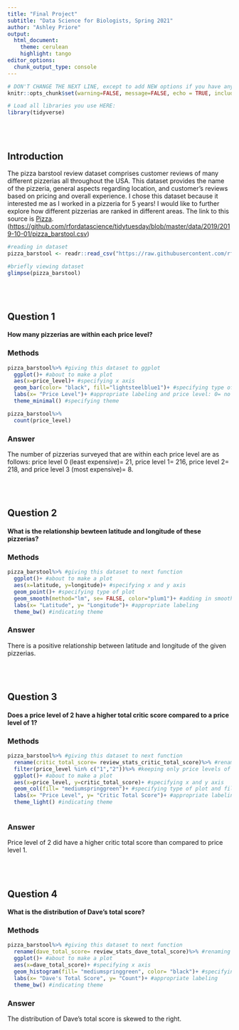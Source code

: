 ```yaml
---
title: "Final Project"
subtitle: "Data Science for Biologists, Spring 2021"
author: "Ashley Priore"
output: 
  html_document:
    theme: cerulean
    highlight: tango
editor_options: 
  chunk_output_type: console
---
```


```r
# DON'T CHANGE THE NEXT LINE, except to add NEW options if you have any.
knitr::opts_chunk$set(warning=FALSE, message=FALSE, echo = TRUE, include = TRUE, fig.width=6, fig.height=4)

# Load all libraries you use HERE:
library(tidyverse)
```

<br><br>

## Introduction

The pizza barstool review dataset comprises customer reviews of many different pizzerias all throughout the USA. This dataset provides the name of the pizzeria, general aspects regarding location, and customer's reviews based on pricing and overall experience. I chose this dataset because it interested me as I worked in a pizzeria for 5 years! I would like to further explore how different pizzerias are ranked in different areas. The link to this source is [Pizza](%5Bhttps://github.com/rfordatascience/tidytuesday/blob/master/data/2019/2019-10-01/pizza_barstool.csv). (<https://github.com/rfordatascience/tidytuesday/blob/master/data/2019/2019-10-01/pizza_barstool.csv>)

```r
#reading in dataset
pizza_barstool <- readr::read_csv("https://raw.githubusercontent.com/rfordatascience/tidytuesday/master/data/2019/2019-10-01/pizza_barstool.csv")

#briefly viewing dataset
glimpse(pizza_barstool)

```

<br><br>

## Question 1

#### How many pizzerias are within each price level?

### Methods

```r
pizza_barstool%>% #giving this dataset to ggplot
  ggplot()+ #about to make a plot
  aes(x=price_level)+ #specifying x axis
  geom_bar(color= "black", fill="lightsteelblue1")+ #specifying type of plot, bins, color, and fill
  labs(x= "Price Level")+ #appropriate labeling and price level: 0= no $ (least expensive), 1=$, 2=$$, 3=$$$ (most expensive)+
  theme_minimal() #specifying theme 

pizza_barstool%>%
  count(price_level)
```

### Answer

The number of pizzerias surveyed that are within each price level are as follows: price level 0 (least expensive)= 21, price level 1= 216, price level 2= 218, and price level 3 (most expensive)= 8. 

<br><br>

## Question 2

#### What is the relationship bewteen latitude and longitude of these pizzerias?

### Methods

```r
pizza_barstool%>% #giving this dataset to next function
  ggplot()+ #about to make a plot
  aes(x=latitude, y=longitude)+ #specifying x and y axis 
  geom_point()+ #specifying type of plot
  geom_smooth(method="lm", se= FALSE, color="plum1")+ #adding in smooth trendline and specifying color
  labs(x= "Latitude", y= "Longitude")+ #appropriate labeling 
  theme_bw() #indicating theme 

```

### Answer

There is a positive relationship between latitude and longitude of the given pizzerias.

<br><br>

## Question 3

#### Does a price level of 2 have a higher total critic score compared to a price level of 1?

### Methods

```r
pizza_barstool%>% #giving this dataset to next function
  rename(critic_total_score= review_stats_critic_total_score)%>% #renaming column for easier use
  filter(price_level %in% c("1","2"))%>% #keeping only price levels of 1 and 2 ******************
  ggplot()+ #about to make a plot
  aes(x=price_level, y=critic_total_score)+ #specifying x and y axis
  geom_col(fill= "mediumspringgreen")+ #specifying type of plot and fill
  labs(x= "Price Level", y= "Critic Total Score")+ #appropriate labeling 
  theme_light() #indicating theme
  
```

### Answer

Price level of 2 did have a higher critic total score than compared to price level 1.

<br><br>

## Question 4

#### What is the distribution of Dave's total score?

### Methods

```r
pizza_barstool%>% #giving this dataset to next function
  rename(dave_total_score= review_stats_dave_total_score)%>% #renaming column for easier use
  ggplot()+ #about to make a plot
  aes(x=dave_total_score)+ #specifying x axis
  geom_histogram(fill= "mediumspringgreen", color= "black")+ #specifying type of plot and fill and color
  labs(x= "Dave's Total Score", y= "Count")+ #appropriate labeling 
  theme_bw() #indicating theme
```

### Answer

The distribution of Dave's total score is skewed to the right.
